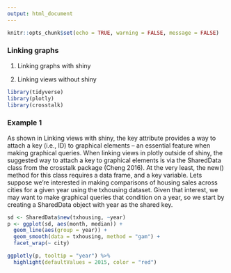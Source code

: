 ```yaml
---
output: html_document
---
```



```r
knitr::opts_chunk$set(echo = TRUE, warning = FALSE, message = FALSE)
```

### Linking graphs 

1. Linking graphs with shiny

2. Linking views without shiny

```r
library(tidyverse)
library(plotly)
library(crosstalk)

```

### Example 1

As shown in Linking views with shiny, the key attribute provides a way to attach a key (i.e., ID) to graphical elements – an essential feature when making graphical queries. When linking views in plotly outside of shiny, the suggested way to attach a key to graphical elements is via the SharedData class from the crosstalk package (Cheng 2016). At the very least, the new() method for this class requires a data frame, and a key variable. Lets suppose we’re interested in making comparisons of housing sales across cities for a given year using the txhousing dataset. Given that interest, we may want to make graphical queries that condition on a year, so we start by creating a SharedData object with year as the shared key.

```r
sd <- SharedData$new(txhousing, ~year)
p <- ggplot(sd, aes(month, median)) +
  geom_line(aes(group = year)) + 
  geom_smooth(data = txhousing, method = "gam") + 
  facet_wrap(~ city)

ggplotly(p, tooltip = "year") %>%
  highlight(defaultValues = 2015, color = "red")

```